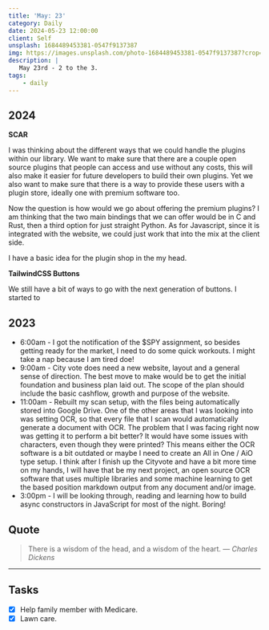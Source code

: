 ```yaml
---
title: 'May: 23'
category: Daily
date: 2024-05-23 12:00:00
client: Self
unsplash: 1684489453381-0547f9137387
img: https://images.unsplash.com/photo-1684489453381-0547f9137387?crop=entropy&cs=srgb&fm=jpg&ixid=MnwzNjM5Nzd8MHwxfHJhbmRvbXx8fHx8fHx8fDE2ODE3NDg2ODY&ixlib=rb-4.0.3&q=85
description: |
   May 23rd - 2 to the 3.
tags:
    - daily
---
```


## 2024

**SCAR**

I was thinking about the different ways that we could handle the plugins within our library.
We want to make sure that there are a couple open source plugins that people can access and use without any costs, this will also make it easier for future developers to build their own plugins.
Yet we also want to make sure that there is a way to provide these users with a plugin store, ideally one with premium software too.

Now the question is how would we go about offering the premium plugins?
I am thinking that the two main bindings that we can offer would be in C and Rust, then a third option for just straight Python.
As for Javascript, since it is integrated with the website, we could just work that into the mix at the client side. 

I have a basic idea for the plugin shop in the my head.

**TailwindCSS Buttons**

We still have a bit of ways to go with the next generation of buttons.
I started to 

## 2023

- 6:00am - I got the notification of the $SPY assignment, so besides getting ready for the market, I need to do some quick workouts. I might take a nap because I am tired doe!
- 9:00am - City vote does need a new website, layout and a general sense of direction. The best move to make would be to get the initial foundation and business plan laid out. The scope of the plan should include the basic cashflow, growth and purpose of the website.
- 11:00am - Rebuilt my scan setup, with the files being automatically stored into Google Drive. One of the other areas that I was looking into was setting OCR, so that every file that I scan would automatically generate a document with OCR. The problem that I was facing right now was getting it to perform a bit better? It would have some issues with characters, even though they were printed? This means either the OCR software is a bit outdated or maybe I need to create an All in One / AiO type setup. I think after I finish up the Cityvote and have a bit more time on my hands, I will have that be my next project, an open source OCR software that uses multiple libraries and some machine learning to get the based position markdown output from any document and/or image. 
- 3:00pm - I will be looking through, reading and learning how to build async constructors in JavaScript for most of the night. Boring!

## Quote

> There is a wisdom of the head, and a wisdom of the heart.
> — <cite>Charles Dickens</cite>

---

## Tasks

- [x] Help family member with Medicare.
- [x] Lawn care.